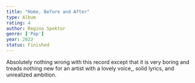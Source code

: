 ```yaml
---
title: "Home, Before and After"
type: Album
rating: 4
author: Regina Spektor
genre: ['Pop']
year: 2022
status: Finished
---
```


Absolutely nothing wrong with this record except that it is very boring and treads nothing new for an artist with a lovely voice,, solid lyrics, and unrealized ambition.
